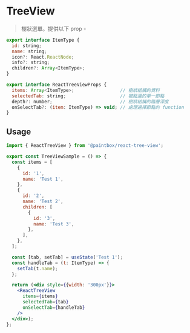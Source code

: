 
<Meta title="React/Navigation/TreeView/Doc" />

# TreeView

> 樹狀選單。提供以下 prop -

```javascript
export interface ItemType {
  id: string;
  name: string;
  icon?: React.ReactNode;
  info?: string;
  children?: Array<ItemType>;
}

export interface ReactTreeViewProps {
  items: Array<ItemType>;                 // 樹狀結構的資料
  selectedTab: string;                    // 被點選的單一節點
  depth?: number;                         // 樹狀結構的階層深度
  onSelectTab?: (item: ItemType) => void; // 處理選擇節點的 function
}
```

## Usage

```jsx
import { ReactTreeView } from '@paintbox/react-tree-view';

export const TreeViewSample = () => {
  const items = [
    {
      id: '1',
      name: 'Test 1',
    },
    {
      id: '2',
      name: 'Test 2',
      children: [
        {
          id: '3',
          name: 'Test 3',
        },
      ],
    },
  ];

  const [tab, setTab] = useState('Test 1');
  const handleTab = (t: ItemType) => {
    setTab(t.name);
  };

  return (<div style={{width: '300px'}}>
    <ReactTreeView
      items={items}
      selectedTab={tab}
      onSelectTab={handleTab}
    />
  </div>);
};
```